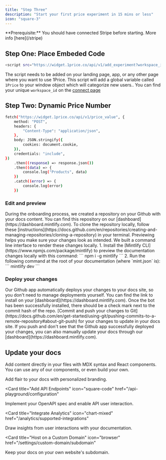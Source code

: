 ```yaml
---
title: "Step Three"
description: "Start your first price experiment in 15 mins or less"
icon: "square-3"
---
```


<Tip>
  **Prerequisite:** You should have connected Stripe before starting. More info
  [here](/stripe)
</Tip>

## Step One: Place Embeded Code

```bash
<script src="https://widget.1price.co/api/v1/add_experiment?workspace_id=YOUR_WORKSPACE_ID" defer ></script>
```

The script needs to be added on your landing page, app, or any other page where you want to use 1Price. This script will add a global variable called `1Price` to your window object which will categorize new users.. You can find your unique `workspace_id` on the [connect page](https://app.1price.co/connect)

## Step Two: Dynamic Price Number

<ParamField></ParamField>

```bash
fetch("https://widget.1price.co/api/v1/price_value", {
    method: "POST",
    headers: {
        "Content-Type": "application/json",
    },
    body: JSON.stringify({
        cookies: document.cookie,
    }),
    credentials: "include",
})
    .then((response) => response.json())
    .then((data) => {
        console.log("Products", data)
    })
    .catch((error) => {
        console.log(error)
    })
```

### Edit and preview

<AccordionGroup>
  <Accordion icon="github" title="Clone your docs locally">
    During the onboarding process, we created a repository on your Github with
    your docs content. You can find this repository on our
    [dashboard](https://dashboard.mintlify.com). To clone the repository
    locally, follow these
    [instructions](https://docs.github.com/en/repositories/creating-and-managing-repositories/cloning-a-repository)
    in your terminal.
  </Accordion>
  <Accordion icon="rectangle-terminal" title="Preview changes">
    Previewing helps you make sure your changes look as intended. We built a
    command line interface to render these changes locally. 1. Install the
    [Mintlify CLI](https://www.npmjs.com/package/mintlify) to preview the
    documentation changes locally with this command: ``` npm i -g mintlify ```
    2. Run the following command at the root of your documentation (where
    `mint.json` is): ``` mintlify dev ```
  </Accordion>
</AccordionGroup>

### Deploy your changes

<AccordionGroup>

<Accordion icon="message-bot" title="Install our Github app">
  Our Github app automatically deploys your changes to your docs site, so you
  don't need to manage deployments yourself. You can find the link to install on
  your [dashboard](https://dashboard.mintlify.com). Once the bot has been
  successfully installed, there should be a check mark next to the commit hash
  of the repo.
</Accordion>
<Accordion icon="rocket" title="Push your changes">
  [Commit and push your changes to
  Git](https://docs.github.com/en/get-started/using-git/pushing-commits-to-a-remote-repository#about-git-push)
  for your changes to update in your docs site. If you push and don't see that
  the Github app successfully deployed your changes, you can also manually
  update your docs through our [dashboard](https://dashboard.mintlify.com).
</Accordion>

</AccordionGroup>

## Update your docs

Add content directly in your files with MDX syntax and React components. You can use any of our components, or even build your own.

<CardGroup>

<Card title="Style Your Docs" icon="paintbrush" href="/settings/global">
  Add flair to your docs with personalized branding.
</Card>

<Card
  title="Add API Endpoints"
  icon="square-code"
  href="/api-playground/configuration"
>
  Implement your OpenAPI spec and enable API user interaction.
</Card>

<Card
  title="Integrate Analytics"
  icon="chart-mixed"
  href="/analytics/supported-integrations"
>
  Draw insights from user interactions with your documentation.
</Card>

<Card
  title="Host on a Custom Domain"
  icon="browser"
  href="/settings/custom-domain/subdomain"
>
  Keep your docs on your own website's subdomain.
</Card>

</CardGroup>
